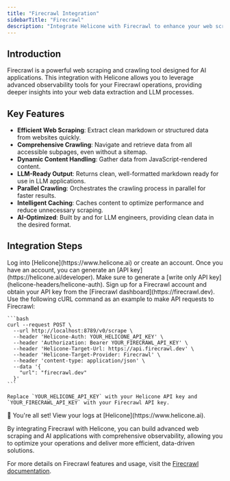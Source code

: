 ```yaml
---
title: "Firecrawl Integration"
sidebarTitle: "Firecrawl"
description: "Integrate Helicone with Firecrawl to enhance your web scraping and AI applications with comprehensive observability and analytics."
---
```


## Introduction

Firecrawl is a powerful web scraping and crawling tool designed for AI applications. This integration with Helicone allows you to leverage advanced observability tools for your Firecrawl operations, providing deeper insights into your web data extraction and LLM processes.

## Key Features

- **Efficient Web Scraping**: Extract clean markdown or structured data from websites quickly.
- **Comprehensive Crawling**: Navigate and retrieve data from all accessible subpages, even without a sitemap.
- **Dynamic Content Handling**: Gather data from JavaScript-rendered content.
- **LLM-Ready Output**: Returns clean, well-formatted markdown ready for use in LLM applications.
- **Parallel Crawling**: Orchestrates the crawling process in parallel for faster results.
- **Intelligent Caching**: Caches content to optimize performance and reduce unnecessary scraping.
- **AI-Optimized**: Built by and for LLM engineers, providing clean data in the desired format.

## Integration Steps

<Steps>
  <Step title="Create a Helicone account + Generate an API Key">
    Log into [Helicone](https://www.helicone.ai) or create an account. Once you have an account, you
    can generate an [API key](https://helicone.ai/developer).
    <Note>
      Make sure to generate a [write only API key](helicone-headers/helicone-auth).
    </Note>
  </Step>
  <Step title="Obtain Firecrawl API Key">
    Sign up for a Firecrawl account and obtain your API key from the [Firecrawl dashboard](https://firecrawl.dev).
  </Step>
  <Step title="Make API Requests with Helicone Integration">
    Use the following cURL command as an example to make API requests to Firecrawl:

    ```bash
    curl --request POST \
      --url http://localhost:8789/v0/scrape \
      --header 'Helicone-Auth: YOUR_HELICONE_API_KEY' \
      --header 'Authorization: Bearer YOUR_FIRECRAWL_API_KEY' \
      --header 'Helicone-Target-Url: https://api.firecrawl.dev' \
      --header 'Helicone-Target-Provider: Firecrawl' \
      --header 'content-type: application/json' \
      --data '{
        "url": "firecrawl.dev"
      }'
    ```

    Replace `YOUR_HELICONE_API_KEY` with your Helicone API key and `YOUR_FIRECRAWL_API_KEY` with your Firecrawl API key.
  </Step>
  <Step title="View Your Logs">
    🎉 You're all set! View your logs at [Helicone](https://www.helicone.ai).
  </Step>
</Steps>

By integrating Firecrawl with Helicone, you can build advanced web scraping and AI applications with comprehensive observability, allowing you to optimize your operations and deliver more efficient, data-driven solutions.

For more details on Firecrawl features and usage, visit the [Firecrawl documentation](https://docs.firecrawl.dev/).